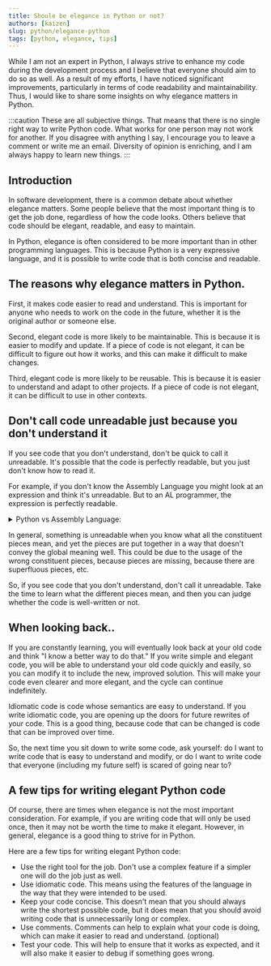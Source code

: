 ```yaml
---
title: Shoule be elegance in Python or not?
authors: [kaizen]
slug: python/elegance-python
tags: [python, elegance, tips]
---
```



While I am not an expert in Python, I always strive to enhance my code during the development process and I believe that everyone should aim to do so as well. As a result of my efforts, I have noticed significant improvements, particularly in terms of code readability and maintainability. Thus, I would like to share some insights on why elegance matters in Python.

:::caution
These are all subjective things. That means that there is no single right way to write Python code. What works for one person may not work for another.
If you disagree with anything I say, I encourage you to leave a comment or write me an email. Diversity of opinion is enriching, and I am always happy to learn new things.
:::

## Introduction
In software development, there is a common debate about whether elegance matters. Some people believe that the most important thing is to get the job done, regardless of how the code looks. Others believe that code should be elegant, readable, and easy to maintain.

In Python, elegance is often considered to be more important than in other programming languages. This is because Python is a very expressive language, and it is possible to write code that is both concise and readable.
## The reasons why elegance matters in Python. 
First, it makes code easier to read and understand. This is important for anyone who needs to work on the code in the future, whether it is the original author or someone else.

Second, elegant code is more likely to be maintainable. This is because it is easier to modify and update. If a piece of code is not elegant, it can be difficult to figure out how it works, and this can make it difficult to make changes.

Third, elegant code is more likely to be reusable. This is because it is easier to understand and adapt to other projects. If a piece of code is not elegant, it can be difficult to use in other contexts.
## Don't call code unreadable just because you don't understand it
If you see code that you don't understand, don't be quick to call it unreadable. It's possible that the code is perfectly readable, but you just don't know how to read it.

For example, if you don't know the Assembly Language you might look at an expression and think it's unreadable. But to an AL programmer, the expression is perfectly readable.

<details>
  <summary>Python vs Assembly Language: </summary>
<Tabs>
  <TabItem value="python" label="Python" default>
  <CodeBlock language="python">{
    `def add(a, b):
    return a + b`}</CodeBlock>
  </TabItem>
  <TabItem value="assembly" label="Assembly Language">
    <CodeBlock language="asm">{
    `add:
     mov rax, rdi
     add rax, rsi
     ret`}</CodeBlock>
  </TabItem>
</Tabs>
</details>

In general, something is unreadable when you know what all the constituent pieces mean, and yet the pieces are put together in a way that doesn't convey the global meaning well. This could be due to the usage of the wrong constituent pieces, because pieces are missing, because there are superfluous pieces, etc.

So, if you see code that you don't understand, don't call it unreadable. Take the time to learn what the different pieces mean, and then you can judge whether the code is well-written or not.
## When looking back..
If you are constantly learning, you will eventually look back at your old code and think "I know a better way to do that." If you write simple and elegant code, you will be able to understand your old code quickly and easily, so you can modify it to include the new, improved solution. This will make your code even clearer and more elegant, and the cycle can continue indefinitely.

Idiomatic code is code whose semantics are easy to understand. If you write idiomatic code, you are opening up the doors for future rewrites of your code. This is a good thing, because code that can be changed is code that can be improved over time.

So, the next time you sit down to write some code, ask yourself: do I want to write code that is easy to understand and modify, or do I want to write code that everyone (including my future self) is scared of going near to?
## A few tips for writing elegant Python code
Of course, there are times when elegance is not the most important consideration. For example, if you are writing code that will only be used once, then it may not be worth the time to make it elegant. However, in general, elegance is a good thing to strive for in Python.

Here are a few tips for writing elegant Python code:

- Use the right tool for the job. Don't use a complex feature if a simpler one will do the job just as well.
- Use idiomatic code. This means using the features of the language in the way that they were intended to be used.
- Keep your code concise. This doesn't mean that you should always write the shortest possible code, but it does mean that you should avoid writing code that is unnecessarily long or complex.
- Use comments. Comments can help to explain what your code is doing, which can make it easier to read and understand. (optional)
- Test your code. This will help to ensure that it works as expected, and it will also make it easier to debug if something goes wrong.
